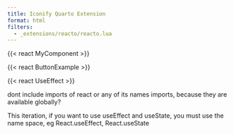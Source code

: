 ```yaml
---
title: Iconify Quarto Extension
format: html
filters:
  - _extensions/reacto/reacto.lua
---
```

{{< react MyComponent >}}   

{{< react ButtonExample >}}

{{< react UseEffect >}}

dont include imports of react or any of its names imports, because they are available globally?

This iteration, if you want to use useEffect and useState, you must use the name space, eg React.useEffect, React.useState
